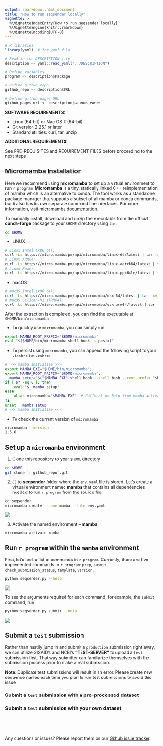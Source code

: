 ```yaml
---
output: rmarkdown::html_document
title: "How to run seqsender locally"
vignette: >
  %\VignetteIndexEntry{How to run seqsender locally}
  %\VignetteEngine{knitr::rmarkdown}
  %\VignetteEncoding{UTF-8}  
---
```


```r
# R libraries
library(yaml)  # for yaml file

# Read in the DESCRIPTION file
description <- yaml::read_yaml("../DESCRIPTION")

# Define variables
program <- description$Package

# Define github repo
github_repo <- description$URL

# Define github pages URL
github_pages_url <- description$GITHUB_PAGES
```

<script type="text/javascript">
  
  function ToggleOperation(id) {
    var x = document.getElementById(id+"-block");
    if (x.style.display === "none") {
      x.style.display = "block";
    } else {
      x.style.display = "none";
    }
  }

</script>

**SOFTWARE REQUIREMENTS:** 

- Linux (64-bit) or Mac OS X (64-bit)
- Git version 2.25.1 or later
- Standard utilities: curl, tar, unzip

**ADDITIONAL REQUIREMENTS:** 

See [PRE-REQUISITES](`r github_pages_url`/index.html#prerequisites) and [REQUIREMENT FILES](`r github_pages_url`/index.html#requirement-files) before proceeding to the next steps

## Micromamba Installation

Here we recommend using **micromamba** to set up a virtual environment to run ``r program``. **Micromamba** is a tiny, statically linked C++ reimplementation of mamba which is an alternative to conda. The tool works as a standalone package manager that supports a subset of all mamba or conda commands, but it also has its own separate command line interfaces. For more information, visit [micromamba documentation](https://mamba.readthedocs.io/en/latest/user_guide/micromamba.html).

To manually install, download and unzip the executable from the official **conda-forge** package to your `$HOME` directory using `tar`. 

```bash
cd $HOME
```

- LINUX

```bash
# Linux Intel (x86_64):
curl -Ls https://micro.mamba.pm/api/micromamba/linux-64/latest | tar -xvj bin/micromamba
# Linux ARM64:
curl -Ls https://micro.mamba.pm/api/micromamba/linux-aarch64/latest | tar -xvj bin/micromamba
# Linux Power:
curl -Ls https://micro.mamba.pm/api/micromamba/linux-ppc64le/latest | tar -xvj bin/micromamba
```

- macOS

```bash
# macOS Intel (x86_64):
curl -Ls https://micro.mamba.pm/api/micromamba/osx-64/latest | tar -xvj bin/micromamba
# macOS Silicon/M1 (ARM64):
curl -Ls https://micro.mamba.pm/api/micromamba/osx-arm64/latest | tar -xvj bin/micromamba
```

After the extraction is completed, you can find the executable at `$HOME/bin/micromamba`

- To quickly use `micromamba`, you can simply run

```bash
export MAMBA_ROOT_PREFIX="$HOME/micromamba"
eval "$($HOME/bin/micromamba shell hook -s posix)"
```

- To persist using `micromamba`, you can append the following script to your `.bashrc` (or `.zshrc`) 

```bash
# >>> mamba initialize >>>
export MAMBA_EXE="$HOME/bin/micromamba";
export MAMBA_ROOT_PREFIX="$HOME/micromamba";
__mamba_setup="$("$MAMBA_EXE" shell hook --shell bash --root-prefix "$MAMBA_ROOT_PREFIX" 2> /dev/null)"
if [ $? -eq 0 ]; then
    eval "$__mamba_setup"
else
    alias micromamba="$MAMBA_EXE"  # Fallback on help from mamba activate
fi
unset __mamba_setup
# <<< mamba initialize <<<
```

- To check the current version of `micromamba`

```bash
micromamba --version
1.5.6
```

## Set up a `micromamba` environment

1. Clone this repository to your `$HOME` directory

```bash
cd $HOME
git clone `r github_repo`.git
```

2. `CD` to  **seqsender** folder where the `env.yaml` file is stored. Let's create a virtual environment named **mamba** that contains all dependencies needed to run ``r program`` from the source file.

```bash
cd seqsender
micromamba create --name mamba --file env.yaml
```

![](images/micromamba-env.png)

3. Activate the named environment -- **mamba**

```bash
micromamba activate mamba
```

## Run ``r program`` within the `mamba` environment

First, let's look a list of commands in ``r program``. Currently, there are five implemented commands in ``r program``: `prep`, `submit`, `check_submission_status`, `template`, `version`.

```bash
python seqsender.py --help
```

![](images/seqsender.png)
<br>

To see the arguments required for each command, for example, the `submit` command, run

```bash
python seqsender.py submit --help
```

![](images/seqsender-submit.png)


## Submit a `test` submission

Rather than hastily jump in and submit a `production` submission right away, we can utilize GISAID's and NCBI's **“TEST-SERVER”** to upload a `test` submission first. That way submitter can familiarize themselves with the submission process prior to make a real submission. 

**Note:** Duplicate test submissions will result in an error. Please create new sequence names each time you plan to run test submissions to avoid this issue. 

### <a onclick="ToggleOperation('projects')"><i class="fas fa-play" role="presentation" aria-label="play icon"></i> Submit a `test` submission with a pre-processed dataset</a>

<div id="projects-block" style="display: none;">

Here we will go over the steps of preparing and batch uploading meta- and sequence-data to GISAID and NCBI databases using a pre-processed dataset provided with the software. 

The `template` command will allow you to output examples of metadata and config files so you can base your submission on prior to upload a real submission. To get more help on the command, run 

```bash
python seqsender.py template --help
```

![](images/seqsender-template.png)
<br>

#### 1. Download the pre-processed meta- and sequence-data

```bash
python seqsender.py template \
--organism FLU \
-bsng \
--submission_dir $HOME \
--submission_name flu-test-submission
```

- **`--organism`** specifies the type of data to download. Currently, **Influenza A Virus** (FLU) and **SARS-COV-2** (COV) are the only two options. Additional datasets for other organisms will be provided in future updates or requests. <br>
- **`-bsng`** is a combination flag of databases: **Biosample** *(`-b` or `--biosample`)*, **SRA** *(`-s` or `--sra`)*, **Genbank** *(`-n` or `--genbank`)*, and **GISAID** *(`-g` or `--gisaid`)*. This combination flag tells ``r program`` to generate an unified meta- and sequence-data into one file so we can perform batch upload to all databases simultaneously. <br>
- **`--submission_dir`** is the directory where you store all of the submission histories. <br>
- **`--submission_name`** is the submission folder inside the `--submission_dir` directory where it contains all necessary files (such as *config.yaml*, *metadata.csv*, *sequence.fasta*, *raw reads*, etc.) in order to make a submission.

A quick look at the output files:

![](images/submission_dir.png)

Here is the standard out of the command.

```bash
Generating submission template
Files are stored at: /home/snu3/flu-test-submission

Total runtime (HRS:MIN:SECS): 0:00:00.115140
```


#### 2. Set up the config file -- `config.yaml`

After the template is downloaded in `(1)`, you can find `config.yaml` in your local `$HOME/flu-test-submission` directory. The `config.yaml` yaml file provides a brief description about the submission and contains user credentials that allow ``r program`` to authenticate the database prior to upload a submission. 

Open that file with a text editor of your choice and fill in the appropriate information about your submission. 

![](images/config_file.png)

:::{style="padding: 10px; border: 1px solid blue !important;"}
<i class="fas fa-triangle-exclamation" role="presentation" aria-label="triangle-exclamation icon"></i> **NOTE:** <br>

- To submit to NCBI only, one can remove the **GISAID Submission (b)** section from the config file. Vice versa, to submit to GISAID only, just remove the **NCBI Submission (a)** section. <br>
- **Submission_Position** determines the order of the database in which we will submit first. For instance, if GISAID is set as `1`, ``r program`` will submit to GISAID first, then after all samples are assigned with a GISAID accession number, ``r program`` will proceed to submit to NCBI. This order of submission ensures samples are linked correctly between the two databases after submission. <br> 
- **Username** and **Password** under the **NCBI Submission (b)** section are the credentials used to authenticate the **NCBI FTP Server** (not to mistake with individual NCBI account). See [PRE-REQUISITES](`r github_pages_url`/articles/index.html#prerequisites) for more details.
:::

:::{style="padding: 10px; border: 1px solid blue !important;"}
<i class="fas fa-triangle-exclamation" role="presentation" aria-label="triangle-exclamation icon"></i> **ADDITIONAL REQUIREMENTS:** <br>

- If **SRA** is in your list of submitting databases, the raw reads for all samples must be provided and stored in a subfolder called `raw_reads` inside your submission directory of choice.
- If **GISAID** is in your list of submitting databases, download the CLI package that associated with your organism of interest (e.g, <a href="images/fluCLI_download.png" target="_blank">**Influenza A Virus** (FLU)</a> or <a href="images/covCLI_download.png" target="_blank">**SARS-COV-2** (COV)</a>) from the GISAID platform and stored them in a subfolder called `gisaid_cli` inside your submission directory of choice. 

A quick look of where to store the downloaded **GISAID CLI** package,

![](images/gisaid_cli_dir.png)


_**Important:** Make sure you binary CLI package are executable. To allow executable permissions, run_
```bash
chmod a+x <your_gisaid_cli_binary>
```
:::

<br>

#### 3. Upload a test submission

```bash
python seqsender.py submit \
--organism FLU \
-bsng \
--submission_dir $HOME \
--submission_name flu-test-submission \
--config_file config.yaml \
--metadata_file metadata.csv \
--fasta_file sequence.fasta \
--test
```

- **`--organism`** specifies the type of data to upload. Currently, **Influenza A Virus** (FLU) and **SARS-COV-2** (COV) are the only two options. <br>
- **`-bsng`** is a combination flag of databases: **Biosample** *(`-b` or `--biosample`)*, **SRA** *(`-s` or `--sra`)*, **Genbank** *(`-n` or `--genbank`)*, and **GISAID** *(`-g` or `--gisaid`)*. This combination flag tells ``r program`` to prep and submit to each given database. See `python seqsender.py submit --help` for more details. <br>
- **`--submission_dir`** is the directory where you store all of the submission histories. <br>
- **`--submission_name`** is the submission folder inside the `--submission_dir` directory where it contains all necessary files (such as *config.yaml*, *metadata.csv*, *sequence.fasta*, *raw reads*, etc.) in order to make a submission. <br>
- **`--config_file`** is the config file inside the `--submission_name` directory. <br> 
- **`--metadata_file`** is the metadata file inside the `--submission_name` directory. <br> 
- **`--fasta_file`** is the fasta file inside the `--submission_name` directory. <br>
- **`--test`** is used to submit to **“TEST-SERVER ONLY”** . For `production` submission, please remove this flag.

A quick look at the standard output.

```bash
Creating submission files for BIOSAMPLE
Files are stored at: /home/snu3/flu-test-submission/submission_files/BIOSAMPLE

Creating submission files for SRA
Files are stored at: /home/snu3/flu-test-submission/submission_files/SRA

Creating submission files for GENBANK
Files are stored at: /home/snu3/flu-test-submission/submission_files/GENBANK

Creating submission files for GISAID
Files are stored at: /home/snu3/flu-test-submission/submission_files/GISAID

Uploading submission files to NCBI-BIOSAMPLE
Performing a 'Test' submission
If this is not a 'Test' submission, interrupts submission immediately.

Connecting to NCBI FTP Server
Submission name: flu-test-submission
Submitting 'flu-test-submission'

Uploading submission files to NCBI-SRA
Performing a 'Test' submission
If this is not a 'Test' submission, interrupts submission immediately.

Connecting to NCBI FTP Server
Submission name: flu-test-submission
Submitting 'flu-test-submission'

Uploading submission files to GISAID-FLU
Performing a 'Test' submission with Client-Id: TEST-EA76875B00C3
If this is not a 'Test' submission, interrupts submission immediately.

Submission attempt: 1
Uploading successfully
Status report is stored at: /home/snu3/flu-test-submission/submission_report_status.csv
Log file is stored at: /home/snu3/flu-test-submission/submission_files/GISAID/gisaid_upload_log_attempt_1.txt
```

#### 4. Check the status of a submission

After a submission is submitted, you can routinely check the status of the submission.

```bash
python seqsender.py check_submission_status \
--organism FLU \
--submission_dir $HOME \
--submission_name flu-test-submission \
--test
```

- **`--organism`** specifies the type of data. Currently, **Influenza A Virus** (FLU) and **SARS-COV-2** (COV) are the only two options. <br>
- **`--submission_dir`** is the directory where you store all of the submission histories. <br>
- **`--submission_name`** is the submission folder inside the `--submission_dir` directory where it contains all necessary files (such as *config.yaml*, *metadata.csv*, *sequence.fasta*, *raw reads*, etc.) in order to make a submission. <br>
- **`--test`** is used to submit to **“TEST-SERVER ONLY”** . For `production` submission, please remove this flag.

Here is a quick look at the standard output:

```bash
Checking submission status for:

Submission name: flu-test-submission
Submission organism: FLU
Submission type: Test

Submission database: GISAID
Submission status: processed-ok

Submission database: BIOSAMPLE
Pulling down report.xml
Submission status: submitted

Submission database: SRA
Pulling down report.xml
Submission status: submitted

Submission database: GENBANK
Submission status: ---

Total runtime (HRS:MIN:SECS): 0:00:08.213955
```

Here is a list of submission statuses and its meanings:

> 1. If at least one action has **Processed-error**, submission status is **Processed-error** <br>
> 2. Otherwise if at least one action has **Processing** state, the whole submission is **Processing** <br>
> 3.  Otherwise, if at least one action has **Queued** state, the whole submission is **Queued** <br>
> 4.  Otherwise, if at least one action has **Deleted** state, the whole submission is **Deleted** <br>
> 5.  If all actions have **Processed-ok**, submission status is **Processed-ok** <br>
> 6.  Otherwise submission status is **Submitted**

<br>

</div>

### <a onclick="ToggleOperation('chemicals')"><i class="fas fa-play" role="presentation" aria-label="play icon"></i> Submit a `test` submission with your own dataset</a>

<div id="chemicals-block" style="display: none;">

Before you can perform a `test` submission with your own dataset, make sure you have the required files (such as **config.yaml**, **metadata.csv**, **sequence.fasta**, **raw reads**, etc.) already prepared and stored in the submission directory of your choice. 

<br>

#### 1. Assemble your meta- and sequence-data

(a) To prep for FLU submissions, select one of the databases below for more details

> <a href="`r github_pages_url`/articles/biosample_submission.html" target="_blank">BioSample</a> <br>
> <a href="`r github_pages_url`/articles/sra_submission.html" target="_blank">SRA</a> <br>
> <a href="`r github_pages_url`/articles/genbank_submission.html" target="_blank">Genbank</a> <br>
> <a href="`r github_pages_url`/articles/gisaid_flu_required_fields.html" target="_blank">GISAID</a> <br>
> <a href="`r github_pages_url`/articles/multiple_databases_submission.html" target="_blank">Multiple databases</a>

(b) To prep for COV submissions, select one of the databases below for more details 

> <a href="`r github_pages_url`/articles/biosample_submission.html" target="_blank">BioSample</a> <br>
> <a href="`r github_pages_url`/articles/sra_submission.html" target="_blank">SRA</a> <br>
> <a href="`r github_pages_url`/articles/genbank_submission.html" target="_blank">Genbank</a> <br>
> <a href="`r github_pages_url`/articles/gisaid_cov_submission.html" target="_blank">GISAID</a> <br>
> <a href="`r github_pages_url`/articles/multiple_databases_submission.html" target="_blank">Multiple databases</a>

After you have finished prepping for your database of choices in `(a)` or `(b)`, create a submission folder and store all your metadata and sequence files there.

Here is a quick look at the folder structure

![](images/submission_dir.png)

Finally, make sure additional requirements below are met before you can proceed to the next steps.

:::{style="padding: 10px; border: 1px solid blue !important;"}
- If **SRA** is in your list of submitting databases, the raw reads for all samples must be provided and stored in a subfolder called `raw_reads` inside your submission directory of choice.
- If **GISAID** is in your list of submitting databases, download the CLI package that associated with your organism of interest (e.g, <a href="images/fluCLI_download.png" target="_blank">**Influenza A Virus** (FLU)</a> or <a href="images/covCLI_download.png" target="_blank">**SARS-COV-2** (COV)</a>) from the GISAID platform and stored them in a subfolder called `gisaid_cli` inside your submission directory of choice. 

Here is an example of where to place the **GISAID CLI** package.

![](images/gisaid_cli_dir.png)


_**Important:** Make sure you binary CLI package are executable. To allow executable permissions, run_

```bash
chmod a+x <your_gisaid_cli_binary>
```
:::

<br>

#### 2. Upload a test submission

After all files are (i) are prepared, we can go ahead and upload the submission

```bash
python seqsender.py submit \
--organism FLU \
-bsng \
--submission_dir $HOME \
--submission_name flu-test-submission \
--config_file config.yaml \
--metadata_file metadata.csv \
--fasta_file sequence.fasta \
--test
```

- **`--organism`** specifies the type of data to upload. Currently, **Influenza A Virus** (FLU) and **SARS-COV-2** (COV) are the only two options. <br>
- **`-bsng`** is a combination flag of databases: **Biosample** *(`-b` or `--biosample`)*, **SRA** *(`-s` or `--sra`)*, **Genbank** *(`-n` or `--genbank`)*, and **GISAID** *(`-g` or `--gisaid`)*. This combination flag tells ``r program`` to prep and submit to each given database. See `python seqsender.py submit --help` for more details. <br>
- **`--submission_dir`** is the directory where you store all of the submission histories. <br>
- **`--submission_name`** is the submission folder inside the `--submission_dir` directory where it contains all necessary files (such as *config.yaml*, *metadata.csv*, *sequence.fasta*, *raw reads*, etc.) in order to make a submission. <br>
- **`--config_file`** is the config file inside the `--submission_name` directory. <br> 
- **`--metadata_file`** is the metadata file inside the `--submission_name` directory. <br> 
- **`--fasta_file`** is the fasta file inside the `--submission_name` directory. <br>
- **`--test`** is used to submit to **“TEST-SERVER ONLY”** . For `production` submission, please remove this flag.

A quick look at the standard output.

```bash
Creating submission files for BIOSAMPLE
Files are stored at: /home/snu3/flu-test-submission/submission_files/BIOSAMPLE

Creating submission files for SRA
Files are stored at: /home/snu3/flu-test-submission/submission_files/SRA

Creating submission files for GENBANK
Files are stored at: /home/snu3/flu-test-submission/submission_files/GENBANK

Creating submission files for GISAID
Files are stored at: /home/snu3/flu-test-submission/submission_files/GISAID

Uploading submission files to NCBI-BIOSAMPLE
Performing a 'Test' submission
If this is not a 'Test' submission, interrupts submission immediately.

Connecting to NCBI FTP Server
Submission name: flu-test-submission
Submitting 'flu-test-submission'

Uploading submission files to NCBI-SRA
Performing a 'Test' submission
If this is not a 'Test' submission, interrupts submission immediately.

Connecting to NCBI FTP Server
Submission name: flu-test-submission
Submitting 'flu-test-submission'

Uploading submission files to GISAID-FLU
Performing a 'Test' submission with Client-Id: TEST-EA76875B00C3
If this is not a 'Test' submission, interrupts submission immediately.

Submission attempt: 1
Uploading successfully
Status report is stored at: /home/snu3/flu-test-submission/submission_report_status.csv
Log file is stored at: /home/snu3/flu-test-submission/submission_files/GISAID/gisaid_upload_log_attempt_1.txt
```

#### 3. Check the status of a submission

After a submission is submitted, you can routinely check the status of the submission.

```bash
python seqsender.py check_submission_status \
--organism FLU \
--submission_dir $HOME \
--submission_name flu-test-submission \
--test
```

- **`--organism`** specifies the type of data. Currently, **Influenza A Virus** (FLU) and **SARS-COV-2** (COV) are the only two options. <br>
- **`--submission_dir`** is the directory where you store all of the submission histories. <br>
- **`--submission_name`** is the submission folder inside the `--submission_dir` directory where it contains all necessary files (such as *config.yaml*, *metadata.csv*, *sequence.fasta*, *raw reads*, etc.) in order to make a submission. <br>
- **`--test`** is used to submit to **“TEST-SERVER ONLY”** . For `production` submission, please remove this flag.

Here is a quick look at the standard output:

```bash
Checking submission status for:

Submission name: flu-test-submission
Submission organism: FLU
Submission type: Test

Submission database: GISAID
Submission status: processed-ok

Submission database: BIOSAMPLE
Pulling down report.xml
Submission status: submitted

Submission database: SRA
Pulling down report.xml
Submission status: submitted

Submission database: GENBANK
Submission status: ---

Total runtime (HRS:MIN:SECS): 0:00:08.213955
```

Here is a list of submission statuses and its meanings:

> 1. If at least one action has **Processed-error**, submission status is **Processed-error** <br>
> 2. Otherwise if at least one action has **Processing** state, the whole submission is **Processing** <br>
> 3.  Otherwise, if at least one action has **Queued** state, the whole submission is **Queued** <br>
> 4.  Otherwise, if at least one action has **Deleted** state, the whole submission is **Deleted** <br>
> 5.  If all actions have **Processed-ok**, submission status is **Processed-ok** <br>
> 6.  Otherwise submission status is **Submitted**

<br>

</div>

<br><br><br>

Any questions or issues? Please report them on our <a href="`r github_repo`/issues" target="_blank">Github issue tracker</a>.

<br>





